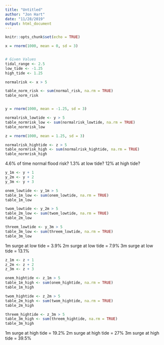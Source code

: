 ```yaml
---
title: "Untitled"
author: "Jon Hart"
date: "11/28/2019"
output: html_document
---
```


```r
knitr::opts_chunk$set(echo = TRUE)
```


```r
x = rnorm(1000, mean = 0, sd = 3)


# Given Values
tidal_range <- 2.5
low_tide <- -1.25
high_tide <- 1.25

normalrisk <- x > 5 

table_norm_risk <- sum(normal_risk, na.rm = TRUE)
table_norm_risk


y = rnorm(1000, mean = -1.25, sd = 3)

normalrisk_lowtide <- y > 5
table_normrisk_low <- sum(normalrisk_lowtide, na.rm = TRUE)
table_normrisk_low

z = rnorm(1000, mean = 1.25, sd = 3)

normalrisk_hightide <- z > 5
table_normrisk_high <- sum(normalrisk_hightide, na.rm = TRUE)
table_normrisk_high
```

4.6% of time normal flood risk?
1.3% at low tide?
12% at high tide?

```r

y_1m <- y + 1
y_2m <- y + 2
y_3m <- y + 3

onem_lowtide <- y_1m > 5
table_1m_low <- sum(onem_lowtide, na.rm = TRUE)
table_1m_low

twom_lowtide <- y_2m > 5
table_2m_low <- sum(twom_lowtide, na.rm = TRUE)
table_2m_low

threem_lowtide <- y_3m > 5
table_3m_low <- sum(threem_lowtide, na.rm = TRUE)
table_3m_low

```

1m surge at low tide = 3.9%
2m surge at low tide = 7.9%
3m surge at low tide = 13.1% 

```r
z_1m <- z + 1
z_2m <- z + 2
z_3m <- z + 3

onem_hightide <- z_1m > 5
table_1m_high <- sum(onem_hightide, na.rm = TRUE)
table_1m_high

twom_hightide <- z_2m > 5
table_2m_high <- sum(twom_hightide, na.rm = TRUE)
table_2m_high

threem_hightide <- z_3m > 5
table_3m_high <- sum(threem_hightide, na.rm = TRUE)
table_3m_high


```

1m surge at high tide = 19.2%
2m surge at high tide = 27%
3m surge at high tide = 39.5% 